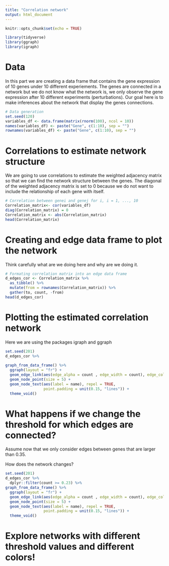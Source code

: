```yaml
---
title: "Correlation network"
output: html_document
---
```


```r
knitr::opts_chunk$set(echo = TRUE)
```

```r
library(tidyverse)
library(ggraph)
library(igraph)
```


# Data

In this part we are creating a data frame that contains the gene expression of 10 genes under 10 different experiements. The genes are connected in a network but we do not know what the network is, we only observe the gene expression after 10 different experiments (perturbations). Our goal here is to make inferences about the network that display the genes connections.


```r

# Data generation
set.seed(120)
variables_df <- data.frame(matrix(rnorm(100), ncol = 10))
names(variables_df) <- paste("Gene", c(1:10), sep = "")
rownames(variables_df) <- paste("Gene", c(1:10), sep = "")

```

# Correlations to estimate network structure
We are going to use correlations to estimate the weighted adjacency matrix so that we can find the network structure between the genes. The diagonal of the weighted adjacency matrix is set to 0 because we do not want to include the relationship of each gene with itself.

```r
# Correlation between genei and genej for i, i = 1, ..., 10
Correlation_matrix<- cor(variables_df)
diag(Correlation_matrix) = 0
Correlation_matrix <- abs(Correlation_matrix)
head(Correlation_matrix)

```


# Creating and edge data frame to plot the network

Think carefully what are we doing here and why are we doing it.

```r
# Formating correlation matrix into an edge data frame
d_edges_cor <- Correlation_matrix %>% 
  as_tibble() %>%
  mutate(from = rownames(Correlation_matrix)) %>%
  gather(to, count, -from)
head(d_edges_cor)
```


# Plotting the estimated correlation network

Here we are using the packages igraph and ggraph

```r

set.seed(201)
d_edges_cor %>%
  
graph_from_data_frame() %>%
  ggraph(layout = "fr") +
  geom_edge_link(aes(edge_alpha = count , edge_width = count), edge_color = "cyan4") +
  geom_node_point(size = 5) +
  geom_node_text(aes(label = name), repel = TRUE,
                 point.padding = unit(0.15, "lines")) +
  theme_void()

```


# What happens if we change the threshold for which edges are connected?

Assume now that we only consider edges between genes that are larger than 0.35.

How does the network changes?

```r

set.seed(201)
d_edges_cor %>%
  dplyr::filter(count >= 0.23) %>%
graph_from_data_frame() %>%
  ggraph(layout = "fr") +
  geom_edge_link(aes(edge_alpha = count , edge_width = count), edge_color = "#89a832") +
  geom_node_point(size = 5) +
  geom_node_text(aes(label = name), repel = TRUE,
                 point.padding = unit(0.15, "lines")) +
  theme_void()

```


# Explore networks with different threshold values and different colors!
